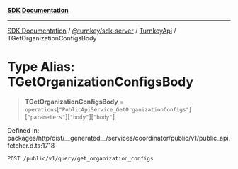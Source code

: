 [**SDK Documentation**](../../../../../README.mdx)

***

[SDK Documentation](../../../../../packages.mdx) / [@turnkey/sdk-server](../../../README.mdx) / [TurnkeyApi](../README.mdx) / TGetOrganizationConfigsBody

# Type Alias: TGetOrganizationConfigsBody

> **TGetOrganizationConfigsBody** = `operations`\[`"PublicApiService_GetOrganizationConfigs"`\]\[`"parameters"`\]\[`"body"`\]\[`"body"`\]

Defined in: packages/http/dist/\_\_generated\_\_/services/coordinator/public/v1/public\_api.fetcher.d.ts:1718

`POST /public/v1/query/get_organization_configs`
